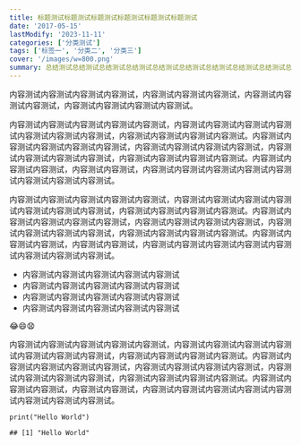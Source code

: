 ```yaml
---
title: 标题测试标题测试标题测试标题测试标题测试标题测试
date: '2017-05-15'
lastModify: '2023-11-11'
categories: ['分类测试']
tags: ['标签一', '分类二', '分类三']
cover: '/images/w=800.png'
summary: 总结测试总结测试总结测试总结测试总结测试总结测试总结测试总结测试总结测试总结测试总结测试总结测试总结测试总结测试总结测试总结测试总结测试总结测
---
```


内容测试内容测试内容测试内容测试，内容测试内容测试内容测试，内容测试内容测试内容测试，内容测试内容测试内容测试内容测试。

内容测试内容测试内容测试内容测试内容测试，内容测试内容测试内容测试内容测试内容测试内容测试内容测试，内容测试内容测试内容测试内容测试。内容测试内容测试内容测试内容测试内容测试，内容测试内容测试内容测试内容测试，内容测试内容测试内容测试内容测试，内容测试内容测试内容测试内容测试。内容测试内容测试内容测试，内容测试内容测试，内容测试内容测试内容测试内容测试内容测试内容测试内容测试内容测试。

内容测试内容测试内容测试内容测试内容测试，内容测试内容测试内容测试内容测试内容测试内容测试内容测试，内容测试内容测试内容测试内容测试。内容测试内容测试内容测试内容测试内容测试，内容测试内容测试内容测试内容测试，内容测试内容测试内容测试内容测试，内容测试内容测试内容测试内容测试。内容测试内容测试内容测试，内容测试内容测试，内容测试内容测试内容测试内容测试内容测试内容测试内容测试内容测试。

- 内容测试内容测试内容测试内容测试内容测试
- 内容测试内容测试内容测试内容测试内容测试
- 内容测试内容测试内容测试内容测试内容测试
- 内容测试内容测试内容测试内容测试内容测试

😂😄😧

内容测试内容测试内容测试内容测试内容测试，内容测试内容测试内容测试内容测试内容测试内容测试内容测试，内容测试内容测试内容测试内容测试。内容测试内容测试内容测试内容测试内容测试，内容测试内容测试内容测试内容测试，内容测试内容测试内容测试内容测试，内容测试内容测试内容测试内容测试。内容测试内容测试内容测试，内容测试内容测试，内容测试内容测试内容测试内容测试内容测试内容测试内容测试内容测试。

```base
print("Hello World")
```

```
## [1] "Hello World"
```
